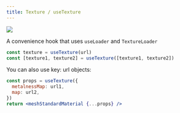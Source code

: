 ```yaml
---
title: Texture / useTexture
---
```


[![](https://img.shields.io/badge/-storybook-%23ff69b4)](https://drei.pmnd.rs/?path=/story/loaders-texture)

A convenience hook that uses `useLoader` and `TextureLoader`

```jsx
const texture = useTexture(url)
const [texture1, texture2] = useTexture([texture1, texture2])
```

You can also use key: url objects:

```jsx
const props = useTexture({
  metalnessMap: url1,
  map: url2,
})
return <meshStandardMaterial {...props} />
```
